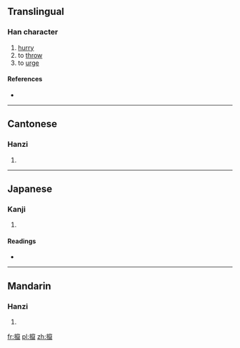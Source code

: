 {{also|撺}}
==Translingual==

===Han character===
{{Han char|rn=64|rad=手|as=18|sn=21|four=4301<sub>7</sub>|canj=手十金女 (QJCV)}}

# [[hurry]]
# to [[throw]]
# to [[urge]]

====References====
* {{Han ref|kx=0463.270|dkj=13004|dj=0812.290|hdz=31988.110|uh=651B|ud=25883|bh=F5CD|bd=62925}}

----

==Cantonese==

===Hanzi===
{{yue-hanzi|jyut=|y=chyun3|sim=撺}}

# {{defn|Cantonese|sort=手18}}

----

==Japanese==

===Kanji===
{{ja-kanji|grade=|rs=手18}}

# {{defn|Japanese|sort=手18}}

====Readings====
* {{ja-readings|on=[[さん]] (san)|kun=[[なげうつ]] (nageutsu)}}

----

==Mandarin==

===Hanzi===
{{cmn-hanzi|sim=撺|pin=[[cuān]] ([[cuan1]])|wg=ts'uan<sup>1</sup>}}

# {{defn|Mandarin|sort=手18}}

[[fr:攛]]
[[pl:攛]]
[[zh:攛]]